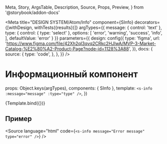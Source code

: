   Meta,
  Story,
  ArgsTable,
  Description,
  Source,
  Props,
  Preview,
} from '@storybook/addon-docs'

<Meta
  title="DESIGN SYSTEM/Atom/Info"
  component={SInfo}
  decorators={[withDesign, withTests({results})]}
  argTypes={{
    message: { control: 'text' },
    type: {
      control: { type: 'select' },
      options: [
        'error',
        'warning',
        'success',
        'info',
      ],
      defaultValue: 'error'
    }
  }}
  parameters={{
    design: config({
      type: 'figma',
      url:
        'https://www.figma.com/file/42Xh2qI3qvq2CRkc2HJlwA/MVP-3-Market-Catalog-%E2%80%A2-Product-Page?node-id=1128%3A88',
    }),
    docs: {
      source: {
        type: 'code',
      },
    },
  }}
/>

# Информационный компонент

<Description of={SInfo} />

  props: Object.keys(argTypes),
  components: { SInfo },
  template:
    `<s-info :message="message" :type="type" />`,
})

<Preview withToolbar withSource="none">
  <Story name="SInfo" args={{ message: 'Error', type: 'error' }}>
    {Template.bind({})}
  </Story>
</Preview>

## Пример

<Source
  language="html"
  code={`
    <s-info message="Error message" type="error" />
  `}
/>

<ArgsTable of={SInfo} />

